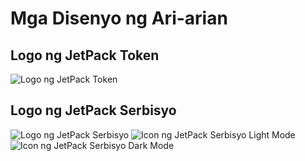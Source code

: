 # Mga Disenyo ng Ari-arian

## Logo ng JetPack Token

![Logo ng JetPack Token](/images/jetpack.svg)

## Logo ng JetPack Serbisyo

![Logo ng JetPack Serbisyo](/images/jetpack_image.png)
![Icon ng JetPack Serbisyo Light Mode](/images/jetpack_logo.svg)
![Icon ng JetPack Serbisyo Dark Mode](/images/jetpack_logo_dark.svg)
